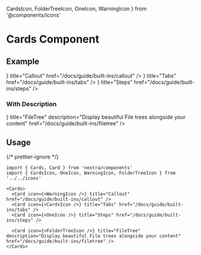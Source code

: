   CardsIcon,
  FolderTreeIcon,
  OneIcon,
  WarningIcon
} from '@components/icons'

# Cards Component

## Example

<Cards>
  <Card
    icon={<WarningIcon />}
    title="Callout"
    href="/docs/guide/built-ins/callout"
  />
  <Card icon={<CardsIcon />} title="Tabs" href="/docs/guide/built-ins/tabs" />
  <Card icon={<OneIcon />} title="Steps" href="/docs/guide/built-ins/steps" />
</Cards>

### With Description

<Cards>
  <Card
    icon={<FolderTreeIcon />}
    title="FileTree"
    description="Display beautiful File trees alongside your content"
    href="/docs/guide/built-ins/filetree"
  />
</Cards>

## Usage

{/* prettier-ignore */}
```mdx filename="Markdown"
import { Cards, Card } from 'nextra/components'
import { CardsIcon, OneIcon, WarningIcon, FolderTreeIcon } from '../../icons'

<Cards>
  <Card icon={<WarningIcon />} title="Callout" href="/docs/guide/built-ins/callout" />
  <Card icon={<CardsIcon />} title="Tabs" href="/docs/guide/built-ins/tabs" />
  <Card icon={<OneIcon />} title="Steps" href="/docs/guide/built-ins/steps" />

  <Card icon={<FolderTreeIcon />} title="FileTree" description="Display beautiful File trees alongside your content" href="/docs/guide/built-ins/filetree" />
</Cards>
```
